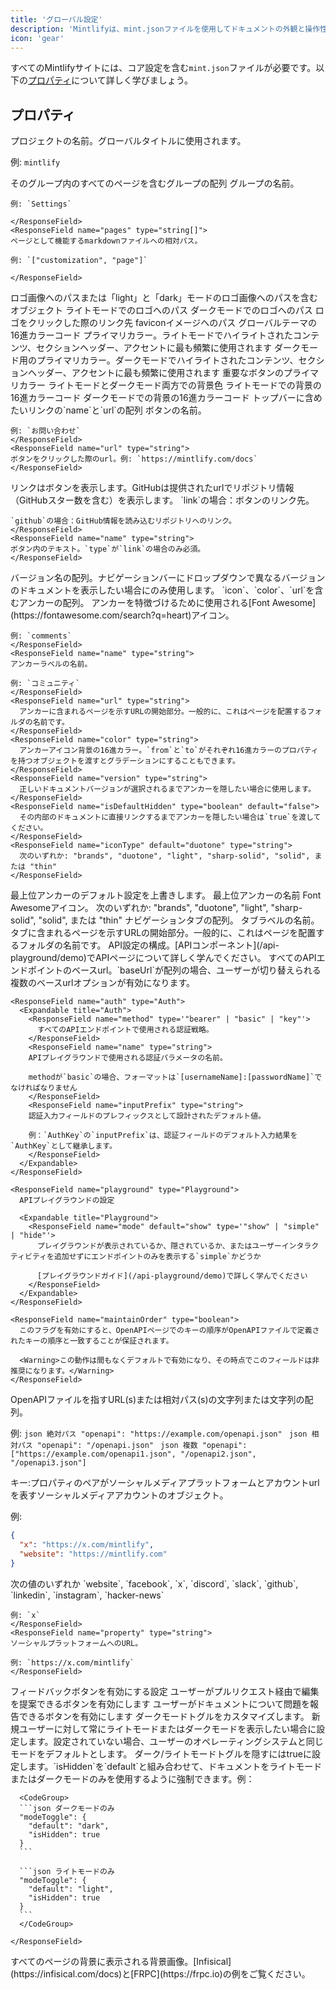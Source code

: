 ```yaml
---
title: 'グローバル設定'
description: 'Mintlifyは、mint.jsonファイルを使用してドキュメントの外観と操作性を完全に制御できます'
icon: 'gear'
---
```


すべてのMintlifyサイトには、コア設定を含む`mint.json`ファイルが必要です。以下の[プロパティ](#properties)について詳しく学びましょう。

## プロパティ

<ResponseField name="name" type="string" required>
プロジェクトの名前。グローバルタイトルに使用されます。

例: `mintlify`

</ResponseField>

<ResponseField name="navigation" type="Navigation[]" required>
  そのグループ内のすべてのページを含むグループの配列
  <Expandable title="Navigation">
    <ResponseField name="group" type="string">
    グループの名前。

    例: `Settings`

    </ResponseField>
    <ResponseField name="pages" type="string[]">
    ページとして機能するmarkdownファイルへの相対パス。

    例: `["customization", "page"]`

    </ResponseField>

  </Expandable>
</ResponseField>

<ResponseField name="logo" type="string or object">
  ロゴ画像へのパスまたは「light」と「dark」モードのロゴ画像へのパスを含むオブジェクト
  <Expandable title="Logo">
    <ResponseField name="light" type="string">
      ライトモードでのロゴへのパス
    </ResponseField>
    <ResponseField name="dark" type="string">
      ダークモードでのロゴへのパス
    </ResponseField>
    <ResponseField name="href" type="string" default="/">
      ロゴをクリックした際のリンク先
    </ResponseField>
  </Expandable>
</ResponseField>

<ResponseField name="favicon" type="string">
  faviconイメージへのパス
</ResponseField>

<ResponseField name="colors" type="Colors">
  グローバルテーマの16進カラーコード
  <Expandable title="Colors">
    <ResponseField name="primary" type="string" required>
      プライマリカラー。ライトモードでハイライトされたコンテンツ、セクションヘッダー、アクセントに最も頻繁に使用されます
    </ResponseField>
    <ResponseField name="light" type="string">
      ダークモード用のプライマリカラー。ダークモードでハイライトされたコンテンツ、セクションヘッダー、アクセントに最も頻繁に使用されます
    </ResponseField>
    <ResponseField name="dark" type="string">
      重要なボタンのプライマリカラー
    </ResponseField>
    <ResponseField name="background" type="object">
      ライトモードとダークモード両方での背景色
      <Expandable title="Object">
        <ResponseField name="light" type="string" required>
          ライトモードでの背景の16進カラーコード
        </ResponseField>
        <ResponseField name="dark" type="string" required>
          ダークモードでの背景の16進カラーコード
        </ResponseField>
      </Expandable>
    </ResponseField>
  </Expandable>
</ResponseField>

<ResponseField name="topbarLinks" type="TopbarLink[]">
  トップバーに含めたいリンクの`name`と`url`の配列
  <Expandable title="TopbarLink">
    <ResponseField name="name" type="string">
    ボタンの名前。

    例: `お問い合わせ`
    </ResponseField>
    <ResponseField name="url" type="string">
    ボタンをクリックした際のurl。例: `https://mintlify.com/docs`
    </ResponseField>

  </Expandable>
</ResponseField>

<ResponseField name="topbarCtaButton" type="Call to Action">
  <Expandable title="Topbar Call to Action">
    <ResponseField name="type" type={'"link" or "github"'} default="link">
    リンクはボタンを表示します。GitHubは提供されたurlでリポジトリ情報（GitHubスター数を含む）を表示します。
    </ResponseField>
    <ResponseField name="url" type="string">
    `link`の場合：ボタンのリンク先。
    
    `github`の場合：GitHub情報を読み込むリポジトリへのリンク。
    </ResponseField>
    <ResponseField name="name" type="string">
    ボタン内のテキスト。`type`が`link`の場合のみ必須。
    </ResponseField>

  </Expandable>
</ResponseField>

<ResponseField name="versions" type="string[]">
  バージョン名の配列。ナビゲーションバーにドロップダウンで異なるバージョンのドキュメントを表示したい場合にのみ使用します。
</ResponseField>

<ResponseField name="anchors" type="Anchor[]">
  `icon`、`color`、`url`を含むアンカーの配列。
  <Expandable title="Anchor">
    <ResponseField name="icon" type="string">
    アンカーを特徴づけるために使用される[Font Awesome](https://fontawesome.com/search?q=heart)アイコン。

    例: `comments`
    </ResponseField>
    <ResponseField name="name" type="string">
    アンカーラベルの名前。

    例: `コミュニティ`
    </ResponseField>
    <ResponseField name="url" type="string">
      アンカーに含まれるページを示すURLの開始部分。一般的に、これはページを配置するフォルダの名前です。
    </ResponseField>
    <ResponseField name="color" type="string">
      アンカーアイコン背景の16進カラー。`from`と`to`がそれぞれ16進カラーのプロパティを持つオブジェクトを渡すとグラデーションにすることもできます。
    </ResponseField>
    <ResponseField name="version" type="string">
      正しいドキュメントバージョンが選択されるまでアンカーを隠したい場合に使用します。
    </ResponseField>
    <ResponseField name="isDefaultHidden" type="boolean" default="false">
      その内部のドキュメントに直接リンクするまでアンカーを隠したい場合は`true`を渡してください。
    </ResponseField>
    <ResponseField name="iconType" default="duotone" type="string">
      次のいずれか: "brands", "duotone", "light", "sharp-solid", "solid", または "thin"
    </ResponseField>

  </Expandable>
</ResponseField>

<ResponseField name="topAnchor" type="Object">
  最上位アンカーのデフォルト設定を上書きします。
  <Expandable title="Object">
    <ResponseField name="name" default="ドキュメント" type="string">
      最上位アンカーの名前
    </ResponseField>
    <ResponseField name="icon" default="book-open" type="string">
      Font Awesomeアイコン。
    </ResponseField>
    <ResponseField name="iconType" default="duotone" type="string">
      次のいずれか: "brands", "duotone", "light", "sharp-solid", "solid", または "thin"
    </ResponseField>
  </Expandable>
</ResponseField>

<ResponseField name="tabs" type="Tabs[]">
  ナビゲーションタブの配列。
  <Expandable title="Tabs">
    <ResponseField name="name" type="string">
      タブラベルの名前。
    </ResponseField>
    <ResponseField name="url" type="string">
      タブに含まれるページを示すURLの開始部分。一般的に、これはページを配置するフォルダの名前です。
    </ResponseField>
  </Expandable>
</ResponseField>

<ResponseField name="api" type="API">
  API設定の構成。[APIコンポーネント](/api-playground/demo)でAPIページについて詳しく学んでください。
  <Expandable title="API">
    <ResponseField name="baseUrl" type="string">
      すべてのAPIエンドポイントのベースurl。`baseUrl`が配列の場合、ユーザーが切り替えられる複数のベースurlオプションが有効になります。
    </ResponseField>

    <ResponseField name="auth" type="Auth">
      <Expandable title="Auth">
        <ResponseField name="method" type='"bearer" | "basic" | "key"'>
          すべてのAPIエンドポイントで使用される認証戦略。
        </ResponseField>
        <ResponseField name="name" type="string">
        APIプレイグラウンドで使用される認証パラメータの名前。

        methodが`basic`の場合、フォーマットは`[usernameName]:[passwordName]`でなければなりません
        </ResponseField>
        <ResponseField name="inputPrefix" type="string">
        認証入力フィールドのプレフィックスとして設計されたデフォルト値。

        例：`AuthKey`の`inputPrefix`は、認証フィールドのデフォルト入力結果を`AuthKey`として継承します。
        </ResponseField>
      </Expandable>
    </ResponseField>

    <ResponseField name="playground" type="Playground">
      APIプレイグラウンドの設定

      <Expandable title="Playground">
        <ResponseField name="mode" default="show" type='"show" | "simple" | "hide"'>
          プレイグラウンドが表示されているか、隠されているか、またはユーザーインタラクティビティを追加せずにエンドポイントのみを表示する`simple`かどうか

          [プレイグラウンドガイド](/api-playground/demo)で詳しく学んでください
        </ResponseField>
      </Expandable>
    </ResponseField>

    <ResponseField name="maintainOrder" type="boolean">
      このフラグを有効にすると、OpenAPIページでのキーの順序がOpenAPIファイルで定義されたキーの順序と一致することが保証されます。

      <Warning>この動作は間もなくデフォルトで有効になり、その時点でこのフィールドは非推奨になります。</Warning>
    </ResponseField>

  </Expandable>
</ResponseField>

<ResponseField name="openapi" type="string | string[]">
  OpenAPIファイルを指すURL(s)または相対パス(s)の文字列または文字列の配列。
  
  例:
  <CodeGroup>
    ```json 絶対パス
    "openapi": "https://example.com/openapi.json"
    ```
    ```json 相対パス
    "openapi": "/openapi.json"
    ```
    ```json 複数
    "openapi": ["https://example.com/openapi1.json", "/openapi2.json", "/openapi3.json"]
    ```
  </CodeGroup>

</ResponseField>

<ResponseField name="footerSocials" type="FooterSocials">
  キー:プロパティのペアがソーシャルメディアプラットフォームとアカウントurlを表すソーシャルメディアアカウントのオブジェクト。
  
  例: 
  ```json
  {
    "x": "https://x.com/mintlify",
    "website": "https://mintlify.com"
  }
  ```
  <Expandable title="FooterSocials">
    <ResponseField name="[key]" type="string">
    次の値のいずれか `website`, `facebook`, `x`, `discord`, `slack`, `github`, `linkedin`, `instagram`, `hacker-news`
    
    例: `x`
    </ResponseField>
    <ResponseField name="property" type="string">
    ソーシャルプラットフォームへのURL。
    
    例: `https://x.com/mintlify`
    </ResponseField>
  </Expandable>
</ResponseField>

<ResponseField name="feedback" type="Feedback">
  フィードバックボタンを有効にする設定

  <Expandable title="Feedback">
    <ResponseField name="suggestEdit" type="boolean" default="false">
    ユーザーがプルリクエスト経由で編集を提案できるボタンを有効にします
    </ResponseField>
    <ResponseField name="raiseIssue" type="boolean" default="false">
    ユーザーがドキュメントについて問題を報告できるボタンを有効にします
    </ResponseField>
  </Expandable>
</ResponseField>

<ResponseField name="modeToggle" type="ModeToggle">
  ダークモードトグルをカスタマイズします。
  <Expandable title="ModeToggle">
    <ResponseField name="default" type={'"light" or "dark"'}>
      新規ユーザーに対して常にライトモードまたはダークモードを表示したい場合に設定します。設定されていない場合、ユーザーのオペレーティングシステムと同じモードをデフォルトとします。
    </ResponseField>
    <ResponseField name="isHidden" type="boolean" default="false">
      ダーク/ライトモードトグルを隠すにはtrueに設定します。`isHidden`を`default`と組み合わせて、ドキュメントをライトモードまたはダークモードのみを使用するように強制できます。例：
      
      <CodeGroup>
      ```json ダークモードのみ
      "modeToggle": {
        "default": "dark",
        "isHidden": true
      }
      ```

      ```json ライトモードのみ
      "modeToggle": {
        "default": "light",
        "isHidden": true
      }
      ```
      </CodeGroup>

    </ResponseField>

  </Expandable>
</ResponseField>

<ResponseField name="backgroundImage" type="string">
  すべてのページの背景に表示される背景画像。[Infisical](https://infisical.com/docs)と[FRPC](https://frpc.io)の例をご覧ください。
</ResponseField>